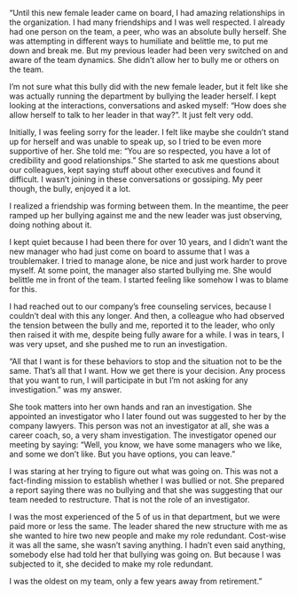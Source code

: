 “Until this new female leader came on board, I had amazing relationships in the organization. I had many friendships and I was well respected. I already had one person on the team, a peer, who was an absolute bully herself. She was attempting in different ways to humiliate and belittle me, to put me down and break me. But my previous leader had been very switched on and aware of the team dynamics. She didn’t allow her to bully me or others on the team.

I’m not sure what this bully did with the new female leader, but it felt like she was actually running the department by bullying the leader herself. I kept looking at the interactions, conversations and asked myself: “How does she allow herself to talk to her leader in that way?”. It just felt very odd.

Initially, I was feeling sorry for the leader. I felt like maybe she couldn’t stand up for herself and was unable to speak up, so I tried to be even more supportive of her. She told me: “You are so respected, you have a lot of credibility and good relationships.” She started to ask me questions about our colleagues, kept saying stuff about other executives and found it difficult. I wasn’t joining in these conversations or gossiping. My peer though, the bully, enjoyed it a lot.

I realized a friendship was forming between them. In the meantime, the peer ramped up her bullying against me and the new leader was just observing, doing nothing about it.

I kept quiet because I had been there for over 10 years, and I didn’t want the new manager who had just come on board to assume that I was a troublemaker. I tried to manage alone, be nice and just work harder to prove myself. At some point, the manager also started bullying me. She would belittle me in front of the team. I started feeling like somehow I was to blame for this.

I had reached out to our company’s free counseling services, because I couldn’t deal with this any longer. And then, a colleague who had observed the tension between the bully and me, reported it to the leader, who only then raised it with me, despite being fully aware for a while. I was in tears, I was very upset, and she pushed me to run an investigation.

“All that I want is for these behaviors to stop and the situation not to be the same. That’s all that I want. How we get there is your decision. Any process that you want to run, I will participate in but I’m not asking for any investigation.” was my answer.

She took matters into her own hands and ran an investigation. She appointed an investigator who I later found out was suggested to her by the company lawyers. This person was not an investigator at all, she was a career coach, so, a very sham investigation. The investigator opened our meeting by saying: “Well, you know, we have some managers who we like, and some we don’t like. But you have options, you can leave.”

I was staring at her trying to figure out what was going on. This was not a fact-finding mission to establish whether I was bullied or not. She prepared a report saying there was no bullying and that she was suggesting that our team needed to restructure. That is not the role of an investigator.

I was the most experienced of the 5 of us in that department, but we were paid more or less the same. The leader shared the new structure with me as she wanted to hire two new people and make my role redundant. Cost-wise it was all the same, she wasn’t saving anything. I hadn’t even said anything, somebody else had told her that bullying was going on. But because I was subjected to it, she decided to make my role redundant.

I was the oldest on my team, only a few years away from retirement.”
